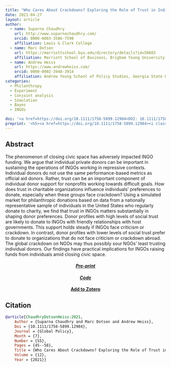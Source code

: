 ```yaml
---
title: "Who Cares About Crackdowns? Exploring the Role of Trust in Individual Philanthropy"
date: 2021-04-27
layout: article
author:
  - name: Suparna Chaudhry
    url: http://www.suparnachaudhry.com/
    orcid: 0000-0003-3506-7590
    affiliation: Lewis & Clark College
  - name: Marc Dotson
    url: https://marriottschool.byu.edu/directory/details?id=50683
    affiliation: Marriott School of Business, Brigham Young University
  - name: Andrew Heiss
    url: https://www.andrewheiss.com/
    orcid: 0000-0002-3948-3914
    affiliation: Andrew Young School of Policy Studies, Georgia State University
categories:
  - Philanthropy
  - Experiment
  - Conjoint analysis
  - Simulation
  - Bayes
  - INGOs

doi: '<a href=https://doi.org/10.1111/1758-5899.12984>DOI: 10.1111/1758-5899.12984</a>'
preprint: '<h5><a href=https://doi.org/10.1111/1758-5899.12984><i class="bi bi-file-earmark-text" style="text-decoration-line: underline;">Pre-print</i></a></h5>'
---
```


## Abstract

The phenomenon of closing civic space has adversely impacted INGO funding. We argue that individual private donors can be important in sustaining the operations of INGOs working in repressive contexts. Individual donors do not use the same performance-based metrics as official aid donors. Rather, trust can be an important component of individual donor support for nonprofits working towards difficult goals. How does trust in charitable organizations influence individuals’ preferences to donate, especially when these groups face crackdown? Using a simulated market for philanthropic donations based on data from a nationally representative sample of individuals in the United States who regularly donate to charity, we find that trust in INGOs matters substantially in shaping donor preferences. Donor profiles with high levels of social trust are likely to donate to INGOs with friendly relationships with host governments. This support holds steady if INGOs face criticism or crackdown. In contrast, donor profiles with lower levels of social trust prefer to donate to organizations that do not face criticism or crackdown abroad. The global crackdown on NGOs may thus possibly sour NGOs’ least trusting individual donors. Our findings have practical implications for INGOs raising funds from individuals amid closing civic space.


::: {.column-margin}
<div class="buttons" style="text-align:center;">

<h4><a href=https://doi.org/10.1111/1758-5899.12984><i class="bi bi-file-earmark-text"> Pre-print</i></a></h4>

<h4><a href=https://github.com><i class="bi bi-github">Code</i>
</a></h4>

<h4><a target="_blank" href="https://www.zotero.org/save?type=doi&q=10.1111/1758-5899.12984">Add to Zotero</a></h4>

</div>

:::

## Citation
```bibtex
@article{ChaudhryDotsonHeiss:2021,
    Author = {Suparna Chaudhry and Marc Dotson and Andrew Heiss},
    Doi = {10.1111/1758-5899.12984},
    Journal = {Global Policy},
    Month = {7},
    Number = {S5},
    Pages = {45--58},
    Title = {Who Cares About Crackdowns? Exploring the Role of Trust in Individual Philanthropy},
    Volume = {12},
    Year = {2021}}
```
